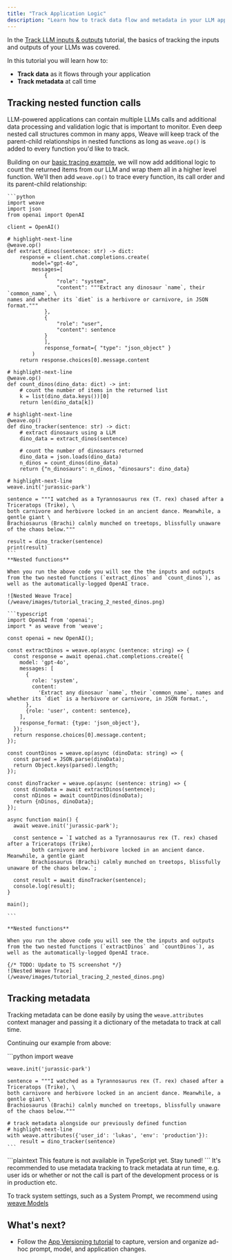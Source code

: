 ```yaml
---
title: "Track Application Logic"
description: "Learn how to track data flow and metadata in your LLM applications"
---
```


In the [Track LLM inputs & outputs](/quickstart) tutorial, the basics of tracking the inputs and outputs of your LLMs was covered.

In this tutorial you will learn how to:

- **Track data** as it flows through your application
- **Track metadata** at call time

## Tracking nested function calls

LLM-powered applications can contain multiple LLMs calls and additional data processing and validation logic that is important to monitor. Even deep nested call structures common in many apps, Weave will keep track of the parent-child relationships in nested functions as long as `weave.op()` is added to every function you'd like to track.

Building on our [basic tracing example](/quickstart), we will now add additional logic to count the returned items from our LLM and wrap them all in a higher level function. We'll then add `weave.op()` to trace every function, its call order and its parent-child relationship:

<Tabs>
  <Tab title="Python">

    ```python
    import weave
    import json
    from openai import OpenAI

    client = OpenAI()

    # highlight-next-line
    @weave.op()
    def extract_dinos(sentence: str) -> dict:
        response = client.chat.completions.create(
            model="gpt-4o",
            messages=[
                {
                    "role": "system",
                    "content": """Extract any dinosaur `name`, their `common_name`, \
    names and whether its `diet` is a herbivore or carnivore, in JSON format."""
                },
                {
                    "role": "user",
                    "content": sentence
                }
                ],
                response_format={ "type": "json_object" }
            )
        return response.choices[0].message.content

    # highlight-next-line
    @weave.op()
    def count_dinos(dino_data: dict) -> int:
        # count the number of items in the returned list
        k = list(dino_data.keys())[0]
        return len(dino_data[k])

    # highlight-next-line
    @weave.op()
    def dino_tracker(sentence: str) -> dict:
        # extract dinosaurs using a LLM
        dino_data = extract_dinos(sentence)

        # count the number of dinosaurs returned
        dino_data = json.loads(dino_data)
        n_dinos = count_dinos(dino_data)
        return {"n_dinosaurs": n_dinos, "dinosaurs": dino_data}

    # highlight-next-line
    weave.init('jurassic-park')

    sentence = """I watched as a Tyrannosaurus rex (T. rex) chased after a Triceratops (Trike), \
    both carnivore and herbivore locked in an ancient dance. Meanwhile, a gentle giant \
    Brachiosaurus (Brachi) calmly munched on treetops, blissfully unaware of the chaos below."""

    result = dino_tracker(sentence)
    print(result)
    ```
    **Nested functions**

    When you run the above code you will see the the inputs and outputs from the two nested functions (`extract_dinos` and `count_dinos`), as well as the automatically-logged OpenAI trace.

    ![Nested Weave Trace](/weave/images/tutorial_tracing_2_nested_dinos.png)

  </Tab>
  <Tab title="TypeScript">

    ```typescript
    import OpenAI from 'openai';
    import * as weave from 'weave';

    const openai = new OpenAI();

    const extractDinos = weave.op(async (sentence: string) => {
      const response = await openai.chat.completions.create({
        model: 'gpt-4o',
        messages: [
          {
            role: 'system',
            content:
              'Extract any dinosaur `name`, their `common_name`, names and whether its `diet` is a herbivore or carnivore, in JSON format.',
          },
          {role: 'user', content: sentence},
        ],
        response_format: {type: 'json_object'},
      });
      return response.choices[0].message.content;
    });

    const countDinos = weave.op(async (dinoData: string) => {
      const parsed = JSON.parse(dinoData);
      return Object.keys(parsed).length;
    });

    const dinoTracker = weave.op(async (sentence: string) => {
      const dinoData = await extractDinos(sentence);
      const nDinos = await countDinos(dinoData);
      return {nDinos, dinoData};
    });

    async function main() {
      await weave.init('jurassic-park');

      const sentence = `I watched as a Tyrannosaurus rex (T. rex) chased after a Triceratops (Trike),
            both carnivore and herbivore locked in an ancient dance. Meanwhile, a gentle giant
            Brachiosaurus (Brachi) calmly munched on treetops, blissfully unaware of the chaos below.`;

      const result = await dinoTracker(sentence);
      console.log(result);
    }

    main();

    ```

    **Nested functions**

    When you run the above code you will see the the inputs and outputs from the two nested functions (`extractDinos` and `countDinos`), as well as the automatically-logged OpenAI trace.

    {/* TODO: Update to TS screenshot */}
    ![Nested Weave Trace](/weave/images/tutorial_tracing_2_nested_dinos.png)

  </Tab>
</Tabs>

## Tracking metadata

Tracking metadata can be done easily by using the `weave.attributes` context manager and passing it a dictionary of the metadata to track at call time.

Continuing our example from above:

<Tabs>
  <Tab title="Python">
    ```python
    import weave

    weave.init('jurassic-park')

    sentence = """I watched as a Tyrannosaurus rex (T. rex) chased after a Triceratops (Trike), \
    both carnivore and herbivore locked in an ancient dance. Meanwhile, a gentle giant \
    Brachiosaurus (Brachi) calmly munched on treetops, blissfully unaware of the chaos below."""

    # track metadata alongside our previously defined function
    # highlight-next-line
    with weave.attributes({'user_id': 'lukas', 'env': 'production'}):
        result = dino_tracker(sentence)
    ```

  </Tab>
  <Tab title="TypeScript">
    ```plaintext
    This feature is not available in TypeScript yet.  Stay tuned!
    ```
  </Tab>
</Tabs>

<Note>
It's recommended to use metadata tracking to track metadata at run time, e.g. user ids or whether or not the call is part of the development process or is in production etc.

To track system settings, such as a System Prompt, we recommend using [weave Models](guides/core-types/models)
</Note>

## What's next?

- Follow the [App Versioning tutorial](/tutorial-weave_models) to capture, version and organize ad-hoc prompt, model, and application changes.
